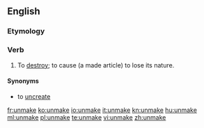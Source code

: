 ==English==

===Etymology===
{{prefix|un|make|lang=en}}

===Verb===
{{en-verb|unmakes|unmaking|unmade|unmade}}

# {{context|transitive|euphemistic|lang=en}} To [[destroy]]; to cause (a made article) to lose its nature.

====Synonyms====
* {{qualifier|euphemistic}} to [[uncreate]]

[[fr:unmake]]
[[ko:unmake]]
[[io:unmake]]
[[it:unmake]]
[[kn:unmake]]
[[hu:unmake]]
[[ml:unmake]]
[[pl:unmake]]
[[te:unmake]]
[[vi:unmake]]
[[zh:unmake]]